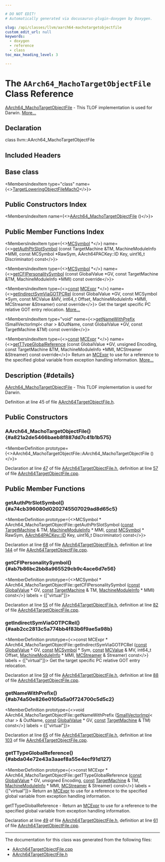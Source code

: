 ```yaml
---

# DO NOT EDIT!
# Automatically generated via docusaurus-plugin-doxygen by Doxygen.

slug: /api/classes/llvm/aarch64-machotargetobjectfile
custom_edit_url: null
keywords:
  - doxygen
  - reference
  - class
toc_max_heading_level: 3

---
```





# The `AArch64_MachoTargetObjectFile` Class Reference

<DoxygenPage pluginConfig={pluginConfig}>

<a href="/docs/api/classes/llvm/aarch64-machotargetobjectfile">AArch64&#95;MachoTargetObjectFile</a> - This TLOF implementation is used for Darwin. <a href="#details">More...</a>

## Declaration

<CodeBlock>class llvm::AArch64_MachoTargetObjectFile</CodeBlock>

## Included Headers

<IncludesList>
<IncludesListItem
  filePath="Target/AArch64/AArch64TargetObjectFile.h"
  permalink="/docs/api/files/lib/lib/target/lib/target/aarch64/aarch64targetobjectfile-h"
  isLocal="true" />
</IncludesList>

## Base class

<MembersIndex>

<MembersIndexItem
  type="class"
  name={<><a href="/docs/api/classes/llvm/targetloweringobjectfilemacho">TargetLoweringObjectFileMachO</a></>}>
</MembersIndexItem>

</MembersIndex>

## Public Constructors Index

<MembersIndex>

<MembersIndexItem
  name={<><a href="#a821a2de5466baeb8f887dd7c41b1b575">AArch64&#95;MachoTargetObjectFile</a> ()</>}>
</MembersIndexItem>

</MembersIndex>

## Public Member Functions Index

<MembersIndex>

<MembersIndexItem
  type={<><a href="/docs/api/classes/llvm/mcsymbol">MCSymbol</a> &#42;</>}
  name={<><a href="#a74cb396080d0202745507029ad8d65c5">getAuthPtrSlotSymbol</a> (const TargetMachine &amp;TM, MachineModuleInfo &#42;MMI, const MCSymbol &#42;RawSym, AArch64PACKey::ID Key, uint16&#95;t Discriminator) const</>}>
</MembersIndexItem>

<MembersIndexItem
  type={<><a href="/docs/api/classes/llvm/mcsymbol">MCSymbol</a> &#42;</>}
  name={<><a href="#ab7b86bc2bb8a965529cb9c4ace6d7e56">getCFIPersonalitySymbol</a> (const GlobalValue &#42;GV, const TargetMachine &amp;TM, MachineModuleInfo &#42;MMI) const override</>}>
</MembersIndexItem>

<MembersIndexItem
  type={<><a href="/docs/api/files/lib/lib/target/lib/target/aarch64/aarch64promoteconstant-cpp/#a90f8350fecae261c25be85d38b451bff">const</a> <a href="/docs/api/classes/llvm/mcexpr">MCExpr</a> &#42;</>}
  name={<><a href="#aab2cc2813c5a774bb4f83b6f9ae5a98b">getIndirectSymViaGOTPCRel</a> (const GlobalValue &#42;GV, const MCSymbol &#42;Sym, const MCValue &amp;MV, int64&#95;t Offset, MachineModuleInfo &#42;MMI, MCStreamer &amp;Streamer) const override</>}>
Get the target specific PC relative GOT entry relocation. <a href="#aab2cc2813c5a774bb4f83b6f9ae5a98b">More...</a>
</MembersIndexItem>

<MembersIndexItem
  type="void"
  name={<><a href="#ab74a50e826e0105a5a0f724700c5d5c2">getNameWithPrefix</a> (SmallVectorImpl&lt; char &gt; &amp;OutName, const GlobalValue &#42;GV, const TargetMachine &amp;TM) const override</>}>
</MembersIndexItem>

<MembersIndexItem
  type={<><a href="/docs/api/files/lib/lib/target/lib/target/aarch64/aarch64promoteconstant-cpp/#a90f8350fecae261c25be85d38b451bff">const</a> <a href="/docs/api/classes/llvm/mcexpr">MCExpr</a> &#42;</>}
  name={<><a href="#abda04e72e43a3aaef8a55e4ecf91d127">getTTypeGlobalReference</a> (const GlobalValue &#42;GV, unsigned Encoding, const TargetMachine &amp;TM, MachineModuleInfo &#42;MMI, MCStreamer &amp;Streamer) const override</>}>
Return an <a href="/docs/api/classes/llvm/mcexpr">MCExpr</a> to use for a reference to the specified global variable from exception handling information. <a href="#abda04e72e43a3aaef8a55e4ecf91d127">More...</a>
</MembersIndexItem>

</MembersIndex>

## Description {#details}

<a href="/docs/api/classes/llvm/aarch64-machotargetobjectfile">AArch64&#95;MachoTargetObjectFile</a> - This TLOF implementation is used for Darwin.

Definition at line 45 of file <a href="/docs/api/files/lib/lib/target/lib/target/aarch64/aarch64targetobjectfile-h">AArch64TargetObjectFile.h</a>.

<SectionDefinition>

## Public Constructors

### AArch64&#95;MachoTargetObjectFile() {#a821a2de5466baeb8f887dd7c41b1b575}

<MemberDefinition
  prototype={<>AArch64&#95;MachoTargetObjectFile::AArch64&#95;MachoTargetObjectFile ()</>}>

Declaration at line <a href="/docs/api/files/lib/lib/target/lib/target/aarch64/aarch64targetobjectfile-h/#l00047">47</a> of file <a href="/docs/api/files/lib/lib/target/lib/target/aarch64/aarch64targetobjectfile-h">AArch64TargetObjectFile.h</a>, definition at line <a href="/docs/api/files/lib/lib/target/lib/target/aarch64/aarch64targetobjectfile-cpp/#l00057">57</a> of file <a href="/docs/api/files/lib/lib/target/lib/target/aarch64/aarch64targetobjectfile-cpp">AArch64TargetObjectFile.cpp</a>.
</MemberDefinition>

</SectionDefinition>

<SectionDefinition>

## Public Member Functions

### getAuthPtrSlotSymbol() {#a74cb396080d0202745507029ad8d65c5}

<MemberDefinition
  prototype={<>MCSymbol &#42; AArch64&#95;MachoTargetObjectFile::getAuthPtrSlotSymbol (<a href="/docs/api/files/lib/lib/target/lib/target/aarch64/aarch64promoteconstant-cpp/#a90f8350fecae261c25be85d38b451bff">const</a> <a href="/docs/api/classes/llvm/targetmachine">TargetMachine</a> &amp; TM, <a href="/docs/api/classes/llvm/machinemoduleinfo">MachineModuleInfo</a> &#42; MMI, <a href="/docs/api/files/lib/lib/target/lib/target/aarch64/aarch64promoteconstant-cpp/#a90f8350fecae261c25be85d38b451bff">const</a> <a href="/docs/api/classes/llvm/mcsymbol">MCSymbol</a> &#42; RawSym, <a href="/docs/api/namespaces/llvm/aarch64packey/#abf4394f452bde3f544999858d71e4b46">AArch64PACKey::ID</a> Key, uint16&#95;t Discriminator) const</>}>

Declaration at line <a href="/docs/api/files/lib/lib/target/lib/target/aarch64/aarch64targetobjectfile-h/#l00068">68</a> of file <a href="/docs/api/files/lib/lib/target/lib/target/aarch64/aarch64targetobjectfile-h">AArch64TargetObjectFile.h</a>, definition at line <a href="/docs/api/files/lib/lib/target/lib/target/aarch64/aarch64targetobjectfile-cpp/#l00144">144</a> of file <a href="/docs/api/files/lib/lib/target/lib/target/aarch64/aarch64targetobjectfile-cpp">AArch64TargetObjectFile.cpp</a>.
</MemberDefinition>

### getCFIPersonalitySymbol() {#ab7b86bc2bb8a965529cb9c4ace6d7e56}

<MemberDefinition
  prototype={<>MCSymbol &#42; AArch64&#95;MachoTargetObjectFile::getCFIPersonalitySymbol (<a href="/docs/api/files/lib/lib/target/lib/target/aarch64/aarch64promoteconstant-cpp/#a90f8350fecae261c25be85d38b451bff">const</a> <a href="/docs/api/classes/llvm/globalvalue">GlobalValue</a> &#42; GV, <a href="/docs/api/files/lib/lib/target/lib/target/aarch64/aarch64promoteconstant-cpp/#a90f8350fecae261c25be85d38b451bff">const</a> <a href="/docs/api/classes/llvm/targetmachine">TargetMachine</a> &amp; TM, <a href="/docs/api/classes/llvm/machinemoduleinfo">MachineModuleInfo</a> &#42; MMI) const</>}
  labels = {["virtual"]}>

Declaration at line <a href="/docs/api/files/lib/lib/target/lib/target/aarch64/aarch64targetobjectfile-h/#l00055">55</a> of file <a href="/docs/api/files/lib/lib/target/lib/target/aarch64/aarch64targetobjectfile-h">AArch64TargetObjectFile.h</a>, definition at line <a href="/docs/api/files/lib/lib/target/lib/target/aarch64/aarch64targetobjectfile-cpp/#l00082">82</a> of file <a href="/docs/api/files/lib/lib/target/lib/target/aarch64/aarch64targetobjectfile-cpp">AArch64TargetObjectFile.cpp</a>.
</MemberDefinition>

### getIndirectSymViaGOTPCRel() {#aab2cc2813c5a774bb4f83b6f9ae5a98b}

<MemberDefinition
  prototype={<>const MCExpr &#42; AArch64&#95;MachoTargetObjectFile::getIndirectSymViaGOTPCRel (<a href="/docs/api/files/lib/lib/target/lib/target/aarch64/aarch64promoteconstant-cpp/#a90f8350fecae261c25be85d38b451bff">const</a> <a href="/docs/api/classes/llvm/globalvalue">GlobalValue</a> &#42; GV, <a href="/docs/api/files/lib/lib/target/lib/target/aarch64/aarch64promoteconstant-cpp/#a90f8350fecae261c25be85d38b451bff">const</a> <a href="/docs/api/classes/llvm/mcsymbol">MCSymbol</a> &#42; Sym, <a href="/docs/api/files/lib/lib/target/lib/target/aarch64/aarch64promoteconstant-cpp/#a90f8350fecae261c25be85d38b451bff">const</a> <a href="/docs/api/classes/llvm/mcvalue">MCValue</a> &amp; MV, int64&#95;t Offset, <a href="/docs/api/classes/llvm/machinemoduleinfo">MachineModuleInfo</a> &#42; MMI, <a href="/docs/api/classes/llvm/mcstreamer">MCStreamer</a> &amp; Streamer) const</>}
  labels = {["virtual"]}>
Get the target specific PC relative GOT entry relocation.

Declaration at line <a href="/docs/api/files/lib/lib/target/lib/target/aarch64/aarch64targetobjectfile-h/#l00059">59</a> of file <a href="/docs/api/files/lib/lib/target/lib/target/aarch64/aarch64targetobjectfile-h">AArch64TargetObjectFile.h</a>, definition at line <a href="/docs/api/files/lib/lib/target/lib/target/aarch64/aarch64targetobjectfile-cpp/#l00088">88</a> of file <a href="/docs/api/files/lib/lib/target/lib/target/aarch64/aarch64targetobjectfile-cpp">AArch64TargetObjectFile.cpp</a>.
</MemberDefinition>

### getNameWithPrefix() {#ab74a50e826e0105a5a0f724700c5d5c2}

<MemberDefinition
  prototype={<>void AArch64&#95;MachoTargetObjectFile::getNameWithPrefix (<a href="/docs/api/classes/llvm/smallvectorimpl">SmallVectorImpl</a>&lt; char &gt; &amp; OutName, <a href="/docs/api/files/lib/lib/target/lib/target/aarch64/aarch64promoteconstant-cpp/#a90f8350fecae261c25be85d38b451bff">const</a> <a href="/docs/api/classes/llvm/globalvalue">GlobalValue</a> &#42; GV, <a href="/docs/api/files/lib/lib/target/lib/target/aarch64/aarch64promoteconstant-cpp/#a90f8350fecae261c25be85d38b451bff">const</a> <a href="/docs/api/classes/llvm/targetmachine">TargetMachine</a> &amp; TM) const</>}
  labels = {["virtual"]}>

Declaration at line <a href="/docs/api/files/lib/lib/target/lib/target/aarch64/aarch64targetobjectfile-h/#l00065">65</a> of file <a href="/docs/api/files/lib/lib/target/lib/target/aarch64/aarch64targetobjectfile-h">AArch64TargetObjectFile.h</a>, definition at line <a href="/docs/api/files/lib/lib/target/lib/target/aarch64/aarch64targetobjectfile-cpp/#l00103">103</a> of file <a href="/docs/api/files/lib/lib/target/lib/target/aarch64/aarch64targetobjectfile-cpp">AArch64TargetObjectFile.cpp</a>.
</MemberDefinition>

### getTTypeGlobalReference() {#abda04e72e43a3aaef8a55e4ecf91d127}

<MemberDefinition
  prototype={<>const MCExpr &#42; AArch64&#95;MachoTargetObjectFile::getTTypeGlobalReference (<a href="/docs/api/files/lib/lib/target/lib/target/aarch64/aarch64promoteconstant-cpp/#a90f8350fecae261c25be85d38b451bff">const</a> <a href="/docs/api/classes/llvm/globalvalue">GlobalValue</a> &#42; GV, unsigned Encoding, <a href="/docs/api/files/lib/lib/target/lib/target/aarch64/aarch64promoteconstant-cpp/#a90f8350fecae261c25be85d38b451bff">const</a> <a href="/docs/api/classes/llvm/targetmachine">TargetMachine</a> &amp; TM, <a href="/docs/api/classes/llvm/machinemoduleinfo">MachineModuleInfo</a> &#42; MMI, <a href="/docs/api/classes/llvm/mcstreamer">MCStreamer</a> &amp; Streamer) const</>}
  labels = {["virtual"]}>
Return an <a href="/docs/api/classes/llvm/mcexpr">MCExpr</a> to use for a reference to the specified global variable from exception handling information.

getTTypeGlobalReference - Return an <a href="/docs/api/classes/llvm/mcexpr">MCExpr</a> to use for a reference to the specified global variable from exception handling information.

Declaration at line <a href="/docs/api/files/lib/lib/target/lib/target/aarch64/aarch64targetobjectfile-h/#l00049">49</a> of file <a href="/docs/api/files/lib/lib/target/lib/target/aarch64/aarch64targetobjectfile-h">AArch64TargetObjectFile.h</a>, definition at line <a href="/docs/api/files/lib/lib/target/lib/target/aarch64/aarch64targetobjectfile-cpp/#l00061">61</a> of file <a href="/docs/api/files/lib/lib/target/lib/target/aarch64/aarch64targetobjectfile-cpp">AArch64TargetObjectFile.cpp</a>.
</MemberDefinition>

</SectionDefinition>

<hr/>

The documentation for this class was generated from the following files:

<ul>
<li><a href="/docs/api/files/lib/lib/target/lib/target/aarch64/aarch64targetobjectfile-cpp">AArch64TargetObjectFile.cpp</a></li>
<li><a href="/docs/api/files/lib/lib/target/lib/target/aarch64/aarch64targetobjectfile-h">AArch64TargetObjectFile.h</a></li>
</ul>

</DoxygenPage>
